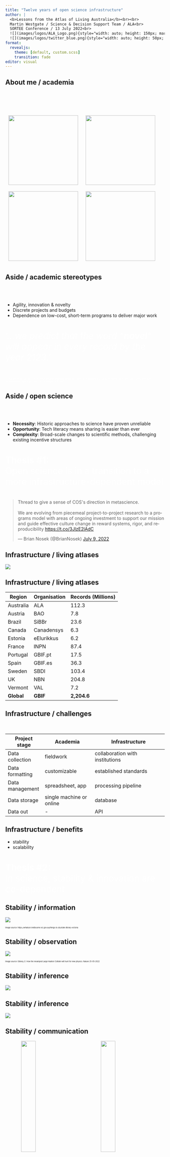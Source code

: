 ```yaml
---
title: "Twelve years of open science infrastructure"
author: |
  <b>Lessons from the Atlas of Living Australia</b><br><br>
  Martin Westgate / Science & Decision Support Team / ALA<br>
  SORTEE Conference / 13 July 2022<br>
  ![](images/logos/ALA_Logo.png){style="width: auto; height: 150px; margin-top: 80px; padding-left: 20px; padding-right: 20px"} ![](images/logos/NCRIS_logo.png){style="width: auto; height: 150px; margin-top: 80px; padding-left: 20px; padding-right: 20px"} ![](images/logos/CSIRO_logo.png){style="width: auto; height: 150px; margin-top: 80px; padding-left: 20px; padding-right: 20px"}  <br>
  ![](images/logos/twitter_blue.png){style="width: auto; height: 50px; float:left; margin-top: 20px"} <span style = "float:left; margin-top: 20px">   @westgatecology <span/>
format: 
  revealjs: 
    theme: [default, custom.scss] 
    transition: fade
editor: visual
---
```


## About me / academia

<br><br><br>

![](images/Limnodynastes_peronii.png){style="width: auto; height: 220px; padding: 10px;"} ![](images/logos/Rlogo.svg){style="width: auto; height: 220px; padding: 10px;"}
![](images/logos/revtools_hex_largetext.png){style="width: auto; height: 220px; padding: 10px;"} ![](images/logos/esh_hex_final.png){style="width: auto; height: 220px; padding: 10px;"}

## Aside / academic stereotypes

<br><br>

- Agility, innovation & novelty
- Discrete projects and budgets
- Dependence on low-cost, short-term programs to deliver major work

#  {background-color="#7a8765" auto-animate="true"}
::: {style="color: #ffffff; font-size: 200%"}
<em>'...we predict that the word “<b>novel</b>” will appear in every record by the year 2123.'</em>
:::

::: {style="color: #ffffff; font-size: 55%;"}
<br>
<br>
C Vinkers et al. (2015) Use of positive and negative words in scientific PubMed abstracts between 1974 and 2014: retrospective analysis.BMJ 351 https://doi.org/10.1136/bmj.h6467 
:::

## Aside / open science

<br><br>

- <b>Necessity</b>: Historic approaches to science have proven unreliable
- <b>Opportunity</b>: Tech literacy means sharing is easier than ever
- <b>Complexity</b>: Broad-scale changes to scientific methods, challenging existing incentive structures


#  {background-color="#7a8765" auto-animate="true"}

::: {style="color: #ffffff; font-size: 200%"}
<b>Thesis #1:</b><br>
Open science is in a transition to a more infrastructure-dependent model
:::

# 

<blockquote class="twitter-tweet"><p lang="en" dir="ltr">Thread to give a sense of COS&#39;s direction in metascience.<br><br>We are evolving from piecemeal project-to-project research to a programs model with areas of ongoing investment to support our mission and guide effective culture change in reward systems, rigor, and reproducibility <a href="https://t.co/3JlzE2lAdC">https://t.co/3JlzE2lAdC</a></p>&mdash; Brian Nosek (@BrianNosek) <a href="https://twitter.com/BrianNosek/status/1545737527889469442?ref_src=twsrc%5Etfw">July 9, 2022</a></blockquote> <script async src="https://platform.twitter.com/widgets.js" charset="utf-8"></script>

## Infrastructure / living atlases

![](images/ALA-homepage.png){fig-align="center"}

##  Infrastructure / living atlases

:::{style="font-size: 60%;"}

| Region    | Organisation | Records (Millions) |
|-----------|------------|-------|
| Australia | ALA        | 112.3 |
| Austria   | BAO        | 7.8   |
| Brazil    | SiBBr      | 23.6  |
| Canada    | Canadensys | 6.3   |
| Estonia   | eElurikkus | 6.2   |
| France    | INPN       | 87.4  |
| Portugal  | GBIF.pt    | 17.5  |
| Spain     | GBIF.es    | 36.3  |
| Sweden    | SBDI       | 103.4 |
| UK        | NBN        | 204.8 |
| Vermont   | VAL        | 7.2   |
| <b>Global</b> | <b>GBIF</b> | <b>2,204.6</b> |
:::


## Infrastructure / challenges
<br>

:::{style="font-size: 70%;"}

|Project stage    | Academia              | Infrastructure                  |
|-----------------|-----------------------|---------------------------------|
| Data collection | fieldwork             | collaboration with institutions |
| Data formatting | customizable          | established standards           |
| Data management | spreadsheet, app      | processing pipeline             |
| Data storage    | single machine or online | database                     |
| Data out        | -                     | API                             |
:::

## Infrastructure / benefits

- stability
- scalability

#  {background-color="#7a8765" auto-animate="true"}

::: {style="color: #ffffff; font-size: 200%"}
<b>Thesis #2:</b><br>
In science, stability & innovation are co-dependent
:::

## Stability / information

![](images/State Library Victoria 1.jpg){fig-align="center"}

::: {style="font-size: 40%;"}
Image source: https://whatson.melbourne.vic.gov.au/things-to-do/state-library-victoria
:::

## Stability / observation

![](images/LHC_nature.jpg){fig-align="center"}

::: {style="font-size: 40%;"}
Image source: Gibney, E. How the revamped Large Hadron Collider will hunt for new physics. Nature 25-05-2022
:::

## Stability / inference

![](images/CRAN_2003-01-25.png){fig-align="center"}

## Stability / inference

![](images/CRAN_2022-07-12.png){fig-align="center"}

## Stability / communication

![](images/Philosophical_Transactions_Volume_1_frontispiece.jpg){style="height: 30%; width: 30%; padding-left: 10%; padding-right: 10%"}![](images/Trisos_etal_2021.png){style="height: 30%; width: 30%; padding-left: 10%; padding-right: 10%"}

::: {style="font-size: 40%;"}
Images:<br>
Henry Oldenburg - Philosophical Transactions, CC BY 4.0, https://commons.wikimedia.org/w/index.php?curid=36495651 <br>
Trisos, C.H., Auerbach, J. & Katti, M. Decoloniality and anti-oppressive practices for a more ethical ecology. Nat Ecol Evol 5, 1205–1212 (2021). https://doi.org/10.1038/s41559-021-01460-w
:::


# {background-color="#7a8765" auto-animate="true"}

::: {style="color: #ffffff; font-size: 200%"}
<b>Thesis #3:</b><br>
Working across the stability / innovation boundary is difficult
:::

## Stability / challenges
<br>

- Shifting baseline syndrome
- Managing pace of change
- Communication across domains

## `galah` {.galah transition="slide" auto-animate="true"}

![](images/logos/galah_logo.png){.absolute left="30%" top="10%" width="40%"}


## `galah` / `ALA4R` / benefits
<br>

- <b>Groundbreaking</b>: released in 2014
- <b>Flexible</b>: return the data you want, customised in various ways
- <b>Inclusive</b>: most options accessible via the API can be constructed

## `galah` / `ALA4R` / problems
<br>

No function naming convention

- abbreviations: `aus()`
- snake case: `ala_fields()`
- contractions: `fieldguide()`
- single words: `occurrences()`, `images()`

## `galah` / `ALA4R` / problems
<br>

Confusing syntax

- unclear differences between functions
  - `ala_list()`, `ala_lists()`, `specieslist()`
- argument names require specialist knowledge
  - `wkt`, `fq`, `qa`
- arguments require `solr` queries passed as strings: 
  - `"taxon_name:\"Alaba vibex\""`

## `galah` / `ALA4R` / problems
<br>
Inconsistent behaviour

- most functions return a `data.frame`
- `occurrences()` returns a `list`
- `fieldguide()` and `plot.occurrences()` output a PDF

## `galah` / benefits {auto-animate="true"}

::: columns
::: {.column width="30%"}
![](images/logos/galah_logo.png)
:::

::: {.column width="70%" style="margin-left:50px;"}
-   Query the ALA (and other national GBIF nodes)
-   Use tidy, pipe-able syntax
:::
:::


## `galah` / benefits
<br>
<br>

:::{style="font-size: 80%;"}
| Lookup               | Narrow a query    | Run a query           |
|----------------------|-------------------|-----------------------|
| `show_all()`         | `galah_filter()`  | `atlas_counts()`      |
| `search_all()`       | `galah_select()`  | `atlas_occurrences()` |
|                      | `galah_group_by()`| `atlas_media()`       |
:::


## `galah` / number of records {auto-animate="true" transition-speed="fast"}

```r
#| code-line-numbers: "|3|4|5"
#| output-location: fragment
library(galah)

galah_call() |>
  galah_identify("Eolophus roseicapilla") |> # galahs
  atlas_counts()
```

```r
galah_config(verbose = FALSE)
```

## `galah` / number of records {auto-animate="true" transition-speed="fast"}

```r
#| code-line-numbers: "|3,4"
galah_call() |>
  galah_identify("Eolophus roseicapilla") |>
  galah_filter(year >= 2010,
               dataResourceName == "iNaturalist Australia") |>
  atlas_counts()
```


## `galah` / number of records {auto-animate="true" transition-speed="fast"}

```r
#| code-line-numbers: "|5"
galah_call() |>
  galah_identify("Eolophus roseicapilla") |>
  galah_filter(year >= 2010,
               dataResourceName == "iNaturalist Australia") |>
  galah_group_by(year) |>
  atlas_counts()
```

## `galah` / number of records {auto-animate="true" transition-speed="fast"}

```r
galah_call() |>
  galah_identify("Cacatuidae") |> # cockatoos
  galah_filter(year >= 2019) |>
  galah_group_by(year, dataResourceName) |>
  atlas_counts()
```

## `galah` / occurrences


```r
#| fig-cap: "Observations of Bandicoots & Bilbies in the Atlas of Living Australia in 2021"
#| output-location: slide
#| code-line-numbers: "|6-13|15-17|19-26"
library(galah)
library(ozmaps)
library(sf)
library(ggplot2)

# Enter email
galah_config(email = "martinjwestgate@gmail.com")

# Download species occurrences
obs <- galah_call() |>
  galah_identify("peramelidae") |>
  galah_filter(year == 2021) |>
  atlas_occurrences()

# Ensure map uses correct projection
oz_wgs84 <- ozmap_data(data = "country") |>
  st_transform(crs = st_crs("WGS84"))

# Map points
ggplot(data = obs) + 
  geom_sf(data = oz_wgs84, 
          fill = "white") +
  geom_point(aes(x = decimalLongitude,
                 y = decimalLatitude), 
             color = "#78cccc") +
  theme_void()
```


## `galah` / other atlases

```r
galah_config(atlas = "Austria")
galah_call() |> atlas_counts()
```
```r
galah_config(atlas = "UK")
galah_call() |> atlas_counts()
```

## `galah` / ALA labs

![](images/ala-labs_home.PNG){fig-align="center"}


## `galah` / ALA labs

![](images/ala-labs_posts.PNG){fig-align="center"}

## Learnings / `galah`
<br>

- articulate your reasons for change
- balance accepted vs novel methods
- respond to feedback (but not too much)

## Learnings / infrastructure
<br>

- 'fail quickly' and 'succeed slowly' mindsets both have merit
- reward systems can become divorced from real-world applications 
- no risk-free paths

## Thank you

::: columns
::: {.column width="80%"}

::: {style="font-size: 70%;"}
<b>Summary:</b>


- Open science is in a transition to a more infrastructure-dependent model
- In science, stability & innovation are co-dependent
- Working across the stability / innovation boundary is difficult

<b>Martin Westgate</b><br>
Team Leader / Science & Decision Support / ALA<br>
e: martin.westgate\@csiro.au<br> 
t: [@westgatecology](https://twitter.com/westgatecology)<br> 
gh: [@mjwestgate](https://github.com/mjwestgate)
<br>
<br>
<em>These slides were made using Quarto & RStudio</em>
:::

:::

::: {.column width="20%"}
![](images/logos/ALA_Logo.png){style="width: 100%; height: auto"}<br> ![](images/logos/NCRIS_logo.png){style="width: 100%; height: auto"}<br> ![](images/logos/CSIRO_logo.png){style="width: 100%; height: auto"}
:::

:::

